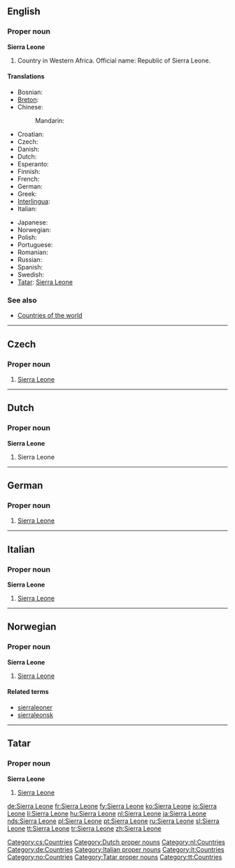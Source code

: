 ==English==

===Proper noun===
'''Sierra Leone'''

# Country in Western Africa. Official name: Republic of Sierra Leone.

====Translations====
{{top}}
* Bosnian: {{t-|bs|Sijera Leone|f}}
* [[Breton]]: {{t|br|Sierra Leone}}
* Chinese: 
*: Mandarin: {{t|cmn|塞拉利昂}}
* Croatian: {{t-|hr|Sijera Leone|f}}
* Czech: {{t-|cs|Sierra Leone|f}}
* Danish: {{t|da|Sierra Leone}}
* Dutch: {{t|nl|Sierra Leone}}
* Esperanto: {{t|eo|Siera-Leono}}
* Finnish: {{t|fi|Sierra Leone}}
* French: {{t|fr|Sierra Leone|f}}
* German: {{t|de|Sierra Leone}}
* Greek: {{t|el|Σιέρρα Λεόνε|f}}
* [[Interlingua]]: {{t|ia|Sierra Leon}}
* Italian: {{t|it|Sierra Leone|f}}
{{mid}}
* Japanese: {{t|ja|シエラレオネ|tr=shierareone|sc=Jpan}}
* Norwegian: {{t-|no|Sierra Leone}}
* Polish: {{t|pl|Sierra Leone}}
* Portuguese: {{t|pt|Serra Leoa}}
* Romanian: {{t|ro|Sierra Leone}}
* Russian: {{t-|ru|Сьерра-Леоне|sc=Cyrl}}
* Spanish: {{t|es|Sierra Leona}}
* Swedish: {{t|sv|Sierra Leone}}
* [[Tatar]]: [[Sierra Leone#Tatar|Sierra Leone]]
{{bottom}}

===See also===
* [[Appendix:Countries of the world|Countries of the world]]

----

==Czech==

===Proper noun===
{{cs-proper noun|g=f}}

# [[#English|Sierra Leone]]

[[Category:cs:Countries]]
----
==Dutch==

===Proper noun===
'''Sierra Leone'''

# Sierra Leone

[[Category:Dutch proper nouns]]
[[Category:nl:Countries]]

----

==German==
{{wikipedia|lang=de}}

===Proper noun===
{{infl|de|proper noun|g=n}}

# [[#English|Sierra Leone]]

[[Category:de:Countries]]

----

==Italian==
{{wikipedia|lang=it}}

===Proper noun===
'''Sierra Leone''' {{f}}

# [[#English|Sierra Leone]]

[[Category:Italian proper nouns]]
[[Category:it:Countries]]

----
==Norwegian==

===Proper noun===
'''Sierra Leone'''

# [[#English|Sierra Leone]]

====Related terms====
*[[sierraleoner]]
*[[sierraleonsk]]

[[Category:no:Countries]]

----

==Tatar==

===Proper noun===
'''Sierra Leone'''

# [[Sierra Leone#English|Sierra Leone]]

[[Category:Tatar proper nouns]]
[[Category:tt:Countries]]

[[de:Sierra Leone]]
[[fr:Sierra Leone]]
[[fy:Sierra Leone]]
[[ko:Sierra Leone]]
[[io:Sierra Leone]]
[[li:Sierra Leone]]
[[hu:Sierra Leone]]
[[nl:Sierra Leone]]
[[ja:Sierra Leone]]
[[nds:Sierra Leone]]
[[pl:Sierra Leone]]
[[pt:Sierra Leone]]
[[ru:Sierra Leone]]
[[sl:Sierra Leone]]
[[tt:Sierra Leone]]
[[tr:Sierra Leone]]
[[zh:Sierra Leone]]